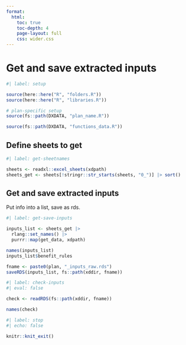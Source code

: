 ```yaml
---
format:
  html:
    toc: true
    toc-depth: 4
    page-layout: full
    css: wider.css
---    
```


# Get and save extracted inputs


```r
#| label: setup

source(here::here("R", "folders.R"))
source(here::here("R", "libraries.R"))

# plan-specific setup
source(fs::path(DXDATA, "plan_name.R"))

source(fs::path(DXDATA, "functions_data.R"))


```


## Define sheets to get

```r
#| label: get-sheetnames

sheets <- readxl::excel_sheets(xdpath)
sheets_get <- sheets[!stringr::str_starts(sheets, "0_")] |> sort()

```


## Get and save extracted inputs

Put info into a list, save as rds.

```r
#| label: get-save-inputs

inputs_list <- sheets_get |>
  rlang::set_names() |>
  purrr::map(get_data, xdpath)

names(inputs_list)
inputs_list$benefit_rules

fname <- paste0(plan, "_inputs_raw.rds")
saveRDS(inputs_list, fs::path(xddir, fname))

```

```r
#| label: check-inputs
#| eval: false

check <- readRDS(fs::path(xddir, fname))

names(check)

```


```r
#| label: stop
#| echo: false

knitr::knit_exit()
```

